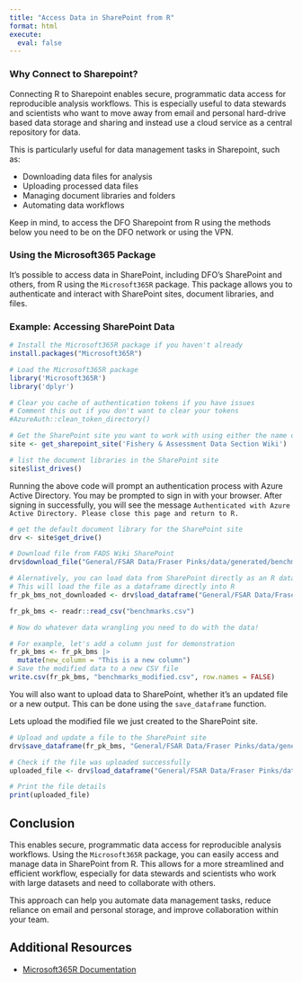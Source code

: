 ```yaml
---
title: "Access Data in SharePoint from R"
format: html
execute:
  eval: false
---
```


### Why Connect to Sharepoint?
Connecting R to Sharepoint enables secure, programmatic data access for reproducible analysis workflows. This is especially useful to data stewards and scientists who want to move away from email and personal hard-drive based data storage and sharing and instead use a cloud service as a central repository for data.

This is particularly useful for data management tasks in Sharepoint, such as:

* Downloading data files for analysis
* Uploading processed data files
* Managing document libraries and folders
* Automating data workflows

::: {.callout-warning}
Keep in mind, to access the DFO Sharepoint from R using the methods below you need to be on the DFO network or using the VPN.
:::

### Using the Microsoft365 Package

It's possible to access data in SharePoint, including DFO's SharePoint and others, from R using the `Microsoft365R` package. This package allows you to authenticate and interact with SharePoint sites, document libraries, and files. 



### Example: Accessing SharePoint Data


``` r
# Install the Microsoft365R package if you haven't already
install.packages("Microsoft365R")

# Load the Microsoft365R package
library('Microsoft365R')
library('dplyr')

# Clear you cache of authentication tokens if you have issues
# Comment this out if you don't want to clear your tokens
#AzureAuth::clean_token_directory()

# Get the SharePoint site you want to work with using either the name of the SharePoint site or id or URL
site <- get_sharepoint_site('Fishery & Assessment Data Section Wiki')

# list the document libraries in the SharePoint site
site$list_drives()

```

Running the above code will prompt an authentication process with Azure Active Directory. You may be prompted to sign in with your browser. After signing in successfully, you will see the message `Authenticated with Azure Active Directory. Please close this page and return to R.`


``` r
# get the default document library for the SharePoint site
drv <- site$get_drive() 

# Download file from FADS Wiki SharePoint
drv$download_file("General/FSAR Data/Fraser Pinks/data/generated/benchmarks.csv", overwrite = TRUE)

# Alernatively, you can load data from SharePoint directly as an R dataframe without downloading it locally. This is useful for large files or when you want to avoid cluttering your local storage.
# This will load the file as a dataframe directly into R
fr_pk_bms_not_downloaded <- drv$load_dataframe("General/FSAR Data/Fraser Pinks/data/generated/benchmarks.csv")

fr_pk_bms <- readr::read_csv("benchmarks.csv")

# Now do whatever data wrangling you need to do with the data! 

# For example, let's add a column just for demonstration
fr_pk_bms <- fr_pk_bms |> 
  mutate(new_column = "This is a new column")
# Save the modified data to a new CSV file
write.csv(fr_pk_bms, "benchmarks_modified.csv", row.names = FALSE)

```

You will also want to upload data to SharePoint, whether it's an updated file or a new output. This can be done using the `save_dataframe` function.

Lets upload the modified file we just created to the SharePoint site.

``` r
# Upload and update a file to the SharePoint site
drv$save_dataframe(fr_pk_bms, "General/FSAR Data/Fraser Pinks/data/generated/benchmarks.csv")

# Check if the file was uploaded successfully
uploaded_file <- drv$load_dataframe("General/FSAR Data/Fraser Pinks/data/generated/benchmarks.csv")
```

```r
# Print the file details
print(uploaded_file)
```


## Conclusion

This enables secure, programmatic data access for reproducible analysis workflows. Using the `Microsoft365R` package, you can easily access and manage data in SharePoint from R. This allows for a more streamlined and efficient workflow, especially for data stewards and scientists who work with large datasets and need to collaborate with others.

This approach can help you automate data management tasks, reduce reliance on email and personal storage, and improve collaboration within your team.

## Additional Resources

- [Microsoft365R Documentation](https://cran.r-project.org/web/packages/Microsoft365R/Microsoft365R.pdf)


